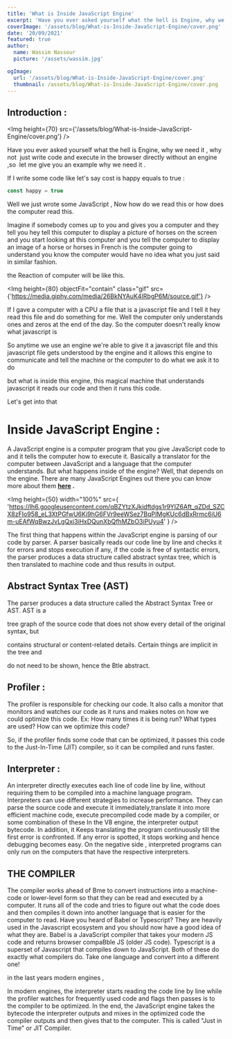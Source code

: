 ```yaml
---
title: 'What is Inside JavaScript Engine'
excerpt: 'Have you ever asked yourself what the hell is Engine, why we need it , why not  just write code and execute in the browser directly without an engine ,so  let me give you an example why we need it .'
coverImage: '/assets/blog/What-is-Inside-JavaScript-Engine/cover.png'
date: '20/09/2021'
featured: true
author:
  name: Wassim Nassour
  picture: '/assets/wassim.jpg'

ogImage:
  url: '/assets/blog/What-is-Inside-JavaScript-Engine/cover.png'
  thumbnail: /assets/blog/What-is-Inside-JavaScript-Engine/cover.png
---
```


## **Introduction :**

<Img
  height={70}
  src={'/assets/blog/What-is-Inside-JavaScript-Engine/cover.png'}
/>

Have you ever asked yourself what the hell is Engine, why we need it , why not  just write code and execute in the browser directly without an engine ,so  let me give you an example why we need it .

If I write some code like let's say cost is happy equals to true :

```js
const happy = true
```

Well we just wrote some JavaScript , Now how do we read this or how does the computer read this.

Imagine if somebody comes up to you and gives you a computer and they tell you hey tell this computer to display a picture of horses on the screen and you start looking at this computer and you tell the computer to display an image of a horse or horses in French is the computer going to understand you know the computer would have no idea what you just said in similar fashion.

the Reaction of computer will be like this.

<Img
  height={80}
  objectFit="contain"
  class="gif"
  src={'https://media.giphy.com/media/26BkNYAuK4IRbgP6M/source.gif'}
/>

If I gave a computer with a CPU a file that is a javascript file and I tell it hey read this file and do something for me. Well the computer only understands ones and zeros at the end of the day. So the computer doesn't really know what javascript is

So anytime we use an engine we're able to give it a javascript file and this javascript file gets understood by the engine and it allows this engine to communicate and tell the machine or the computer to do what we ask it to do

but what is inside this engine, this magical machine that understands javascript it reads our code and then it runs this code.

Let's get into that

# Inside JavaScript Engine :

A JavaScript engine is a computer program that you give JavaScript code to and it tells the computer how to execute it. Basically a translator for the computer between JavaScript and a language that the computer understands. But what happens inside of the engine? Well, that depends on the engine. There are many JavaScript Engines out there you can know more about them **[here](https://en.wikipedia.org/wiki/List_of_ECMAScript_engines#:~:text=Carakan%3A%20A%20JavaScript%20engine%20developed,engine%20used%20in%20Internet%20Explorer.) .**

<Img
  height={50}
  width="100%"
  src={
    'https://lh6.googleusercontent.com/qBZYtzXJkidftdgs1r9YIZ6Aft_qZDd_SZCX8zFIo958_eL3XtPGfwU6Ki9hG6FVr9eeWSez7BqPIMgKUc6dBxRrmc6iU6m-uEAfWqBwzJvLgQxi3iHxDQunXbQfhMZbO3iPUyu4'
  }
/>

The first thing that happens within the JavaScript engine is parsing of our code
by parser. A parser basically reads our code line by line and checks it for errors
and stops execution if any, if the code is free of syntactic errors, the parser produces
a data structure called abstract syntax tree, which is then translated to machine
code and thus results in output.

## **Abstract Syntax Tree (AST)**

The parser produces a data structure called the Abstract Syntax Tree or AST. AST is a

tree graph of the source code that does not show every detail of the original syntax, but

contains structural or content-related details. Certain things are implicit in the tree and

do not need to be shown, hence the Btle abstract.

## **Profiler :**

The profiler is responsible for checking our code. It also calls a monitor that monitors and watches our code as it runs and makes notes on how we could optimize this code. Ex: How many times it is being run? What types are used? How can we optimize this code?

So, if the profiler finds some code that can be optimized, it passes this code to the Just-In-Time (JIT) compiler, so it can be compiled and runs faster.

## **Interpreter :**

An interpreter directly executes each line of code line by line, without requiring them to be compiled into a machine language program. Interpreters can use different strategies to increase performance. They can parse the source code and execute it immediately,translate it into more efficient machine code, execute precompiled code made by a compiler, or some combination of these In the V8 engine, the interpreter output bytecode. In addition, it Keeps translating the program continuously till the first error is confronted. If any error is spotted, it stops working and hence debugging becomes easy. On the negative side , interpreted programs can only run on the computers that have the respective interpreters.

## **THE COMPILER**

The compiler works ahead of Bme to convert instructions into a machine-code or lower-level form so that they can be read and executed by a computer. It runs all of the code and tries to figure out what the code does and then compiles it down into another language that is easier for the computer to read. Have you heard of Babel or Typescript? They are heavily used in the Javascript ecosystem and you should now have a good idea of what they are. Babel is a JavaScript compiler that takes your modern JS code and returns browser compaBble JS (older JS code). Typescript is a superset of Javascript that compiles down to JavaScript. Both of these do exactly what compilers do. Take one language and convert into a different one!

in the last years modern engines ,

In modern engines, the interpreter starts reading the code line by line while
the profiler watches for frequently used code and flags then passes is to the compiler to be optimized. In the end, the JavaScript engine takes the bytecode the interpreter
outputs and mixes in the optimized code the compiler outputs and then gives that to the
computer. This is called "Just in Time" or JIT Compiler.
